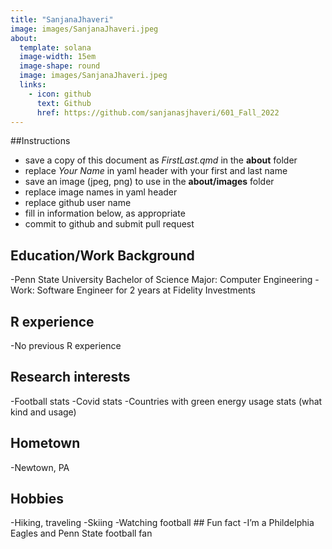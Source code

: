 ```yaml
---
title: "SanjanaJhaveri"
image: images/SanjanaJhaveri.jpeg
about:
  template: solana
  image-width: 15em
  image-shape: round
  image: images/SanjanaJhaveri.jpeg
  links:
    - icon: github
      text: Github
      href: https://github.com/sanjanasjhaveri/601_Fall_2022
---
```


##Instructions

  - save a copy of this document as *FirstLast.qmd* in the **about** folder
  - replace *Your Name* in yaml header with your first and last name
  - save an image (jpeg, png) to use in the **about/images** folder
  - replace image names in yaml header
  - replace github user name
  - fill in information below, as appropriate
  - commit to github and submit pull request

## Education/Work Background
  -Penn State University Bachelor of Science Major: Computer Engineering
  -Work: Software Engineer for 2 years at Fidelity Investments

## R experience
  -No previous R experience


## Research interests
  -Football stats
  -Covid stats 
  -Countries with green energy usage stats (what kind and usage)

## Hometown
  -Newtown, PA


## Hobbies
  -Hiking, traveling
  -Skiing
  -Watching football
## Fun fact
  -I'm a Phildelphia Eagles and Penn State football fan 
